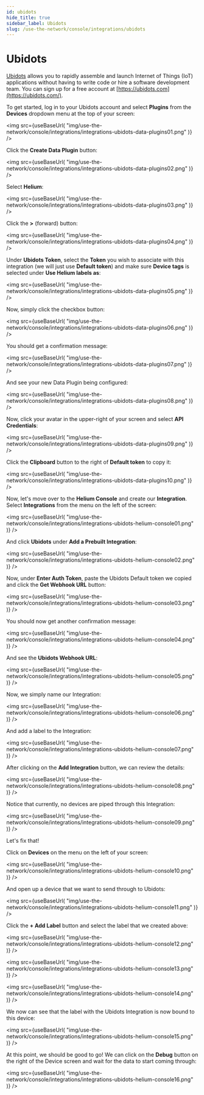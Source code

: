 ```yaml
---
id: ubidots
hide_title: true
sidebar_label: Ubidots
slug: /use-the-network/console/integrations/ubidots
---
```



# Ubidots

[Ubidots](https://ubidots.com/) allows you to rapidly assemble and launch
Internet of Things (IoT) applications without having to write code or hire
a software development team. You can sign up for a free
account at [https://ubidots.com](https://ubidots.com/).

To get started, log in to your Ubidots account and select **Plugins** from the
**Devices** dropdown menu at the top of your screen:

<img
  src={useBaseUrl(
    "img/use-the-network/console/integrations/integrations-ubidots-data-plugins01.png"
  )}
/>

Click the **Create Data Plugin** button:

<img
  src={useBaseUrl(
    "img/use-the-network/console/integrations/integrations-ubidots-data-plugins02.png"
  )}
/>

Select **Helium**:

<img
  src={useBaseUrl(
    "img/use-the-network/console/integrations/integrations-ubidots-data-plugins03.png"
  )}
/>

Click the **>** (forward) button:

<img
  src={useBaseUrl(
    "img/use-the-network/console/integrations/integrations-ubidots-data-plugins04.png"
  )}
/>

Under **Ubidots Token**, select the **Token** you wish to associate with this integration
(we will just use **Default token**) and make sure **Device tags** is selected under
**Use Helium labels as**:

<img
  src={useBaseUrl(
    "img/use-the-network/console/integrations/integrations-ubidots-data-plugins05.png"
  )}
/>

Now, simply click the checkbox button:

<img
  src={useBaseUrl(
    "img/use-the-network/console/integrations/integrations-ubidots-data-plugins06.png"
  )}
/>

You should get a confirmation message:

<img
  src={useBaseUrl(
    "img/use-the-network/console/integrations/integrations-ubidots-data-plugins07.png"
  )}
/>

And see your new Data Plugin being configured:

<img
  src={useBaseUrl(
    "img/use-the-network/console/integrations/integrations-ubidots-data-plugins08.png"
  )}
/>

Now, click your avatar in the upper-right of your screen and select **API Credentials**:

<img
  src={useBaseUrl(
    "img/use-the-network/console/integrations/integrations-ubidots-data-plugins09.png"
  )}
/>

Click the **Clipboard** button to the right of **Default token** to copy it:

<img
  src={useBaseUrl(
    "img/use-the-network/console/integrations/integrations-ubidots-data-plugins10.png"
  )}
/>

Now, let's move over to the **Helium Console** and create our **Integration**.
Select **Integrations** from the menu on the left of the screen:

<img
  src={useBaseUrl(
    "img/use-the-network/console/integrations/integrations-ubidots-helium-console01.png"
  )}
/>

And click **Ubidots** under **Add a Prebuilt Integration**:

<img
  src={useBaseUrl(
    "img/use-the-network/console/integrations/integrations-ubidots-helium-console02.png"
  )}
/>

Now, under **Enter Auth Token**, paste the Ubidots Default token we copied and click
the **Get Webhook URL** button:

<img
  src={useBaseUrl(
    "img/use-the-network/console/integrations/integrations-ubidots-helium-console03.png"
  )}
/>

You should now get another confirmation message:

<img
  src={useBaseUrl(
    "img/use-the-network/console/integrations/integrations-ubidots-helium-console04.png"
  )}
/>

And see the **Ubidots Webhook URL**:

<img
  src={useBaseUrl(
    "img/use-the-network/console/integrations/integrations-ubidots-helium-console05.png"
  )}
/>

Now, we simply name our Integration:

<img
  src={useBaseUrl(
    "img/use-the-network/console/integrations/integrations-ubidots-helium-console06.png"
  )}
/>

And add a label to the Integration:

<img
  src={useBaseUrl(
    "img/use-the-network/console/integrations/integrations-ubidots-helium-console07.png"
  )}
/>

After clicking on the **Add Integration** button, we can review the details:

<img
  src={useBaseUrl(
    "img/use-the-network/console/integrations/integrations-ubidots-helium-console08.png"
  )}
/>

Notice that currently, no devices are piped through this Integration:

<img
  src={useBaseUrl(
    "img/use-the-network/console/integrations/integrations-ubidots-helium-console09.png"
  )}
/>

Let's fix that!

Click on **Devices** on the menu on the left of your screen:

<img
  src={useBaseUrl(
    "img/use-the-network/console/integrations/integrations-ubidots-helium-console10.png"
  )}
/>

And open up a device that we want to send through to Ubidots:

<img
  src={useBaseUrl(
    "img/use-the-network/console/integrations/integrations-ubidots-helium-console11.png"
  )}
/>

Click the **+ Add Label** button and select the label that we created above:

<img
  src={useBaseUrl(
    "img/use-the-network/console/integrations/integrations-ubidots-helium-console12.png"
  )}
/>

<img
  src={useBaseUrl(
    "img/use-the-network/console/integrations/integrations-ubidots-helium-console13.png"
  )}
/>

<img
  src={useBaseUrl(
    "img/use-the-network/console/integrations/integrations-ubidots-helium-console14.png"
  )}
/>

We now can see that the label with the Ubidots Integration is now bound to this device:

<img
  src={useBaseUrl(
    "img/use-the-network/console/integrations/integrations-ubidots-helium-console15.png"
  )}
/>

At this point, we should be good to go! We can click on the **Debug** button on
the right of the Device screen and wait for the data to start coming through:

<img
  src={useBaseUrl(
    "img/use-the-network/console/integrations/integrations-ubidots-helium-console16.png"
  )}
/>
